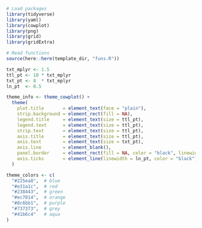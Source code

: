 
```r

# Load packages
library(tidyverse)
library(yaml)
library(cowplot)
library(png)
library(grid)
library(gridExtra)

# Read functions
source(here::here(template_dir, "funs.R"))

```

```r

txt_mplyr <- 1.5
ttl_pt <- 10 * txt_mplyr
txt_pt <- 8  * txt_mplyr
ln_pt  <- 0.5

theme_info <- theme_cowplot() +
  theme(
    plot.title       = element_text(face = "plain"),
    strip.background = element_rect(fill = NA),
    legend.title     = element_text(size = ttl_pt),
    legend.text      = element_text(size = ttl_pt),
    strip.text       = element_text(size = ttl_pt),
    axis.title       = element_text(size = ttl_pt),
    axis.text        = element_text(size = txt_pt),
    axis.line        = element_blank(),
    panel.border     = element_rect(fill = NA, color = "black", linewidth = ln_pt),
    axis.ticks       = element_line(linewidth = ln_pt, color = "black")
  )

theme_colors <- c(
  "#225ea8",  # blue
  "#e31a1c",  # red
  "#238443",  # green
  "#ec7014",  # orange
  "#8c6bb1",  # purple
  "#737373",  # grey
  "#41b6c4"   # aqua
)

```


